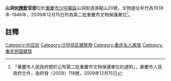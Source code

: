 {{msg:重慶市文物保護單位
|名稱 = [[山洞抗戰遺址群|山洞抗戰遺址群]]（含[[山洞林森公館|林森公館]]、何應欽官邸、[[張群公館|張群公館]]、[[潘文華公館|潘文華公館]]、[[楊森公館|楊森公館]]、[[陳誠公館|陳誠公館]]、[[顧祝同公館|顧祝同公館]]、[[羅廣文公館|羅廣文公館]]、[[范紹增公館|范紹增公館]]、[[周季悔公館|周季悔公館]]、[[夏鬥寅公館|夏鬥寅公館]]、[[曾俊臣公館|曾俊臣公館]]、[[唐式遵公館|唐式遵公館]]、[[翁文灝舊居|翁文灝舊居]]、[[周均時公館|周均時公館]]、[[何九淵公館|何九淵公館]]、[[馮建勛公館|馮建勛公館]]、[[吉星文公館|吉星文公館]]、[[賀耀祖公館|賀耀祖公館]]、[[山洞抗戰題刻|山洞抗戰題刻]]、[[山洞防空洞|山洞防空洞]]）
|編號 = 159
|圖片 = 
|級別 = 6
|分類 = 
|時代 = 1938年-1946年
|地點 = [[沙坪壩區|沙坪壩區]]山洞平正村、西山新村
|坐標 = 
|登錄 = 2009年12月15日
}}
'''山洞[[何應欽|何應欽]]官邸'''位於[[重慶市|重慶市]][[沙坪壩區|沙坪壩區]]山洞街道游龍山20號，文物遺址年代為1938年-1946年，2009年12月15日列為第二批重慶市文物保護單位<ref>「重慶市人民政府關於公布第二批重慶市文物保護單位的通知」，重慶市人民政府文件，渝府發（2009）118號，2009年12月15日</ref>。

== 註釋 ==
{{reflist}}

{{文物保護單位小作品}}
[[Category:何应钦|Category:何应钦]]
[[Category:沙坪坝区建筑物|Category:沙坪坝区建筑物]]
[[Category:重庆名人故居|Category:重庆名人故居]]
[[Category:重庆民国建筑|Category:重庆民国建筑]]